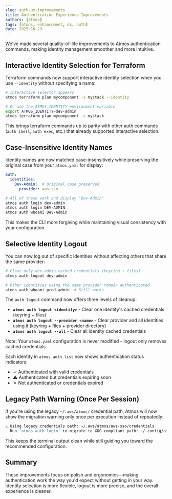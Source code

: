 ```yaml
---
slug: auth-ux-improvements
title: Authentication Experience Improvements
authors: [atmos]
tags: [atmos, enhancement, dx, auth]
date: 2025-10-29
---
```


We've made several quality-of-life improvements to Atmos authentication commands, making identity management smoother and more intuitive.

<!--truncate-->

## Interactive Identity Selection for Terraform

Terraform commands now support interactive identity selection when you use `--identity` without specifying a name:

```bash
# Interactive selector appears
atmos terraform plan mycomponent -s mystack --identity

# Or use the ATMOS_IDENTITY environment variable
export ATMOS_IDENTITY=dev-admin
atmos terraform plan mycomponent -s mystack
```

This brings terraform commands up to parity with other auth commands (`auth shell`, `auth exec`, etc.) that already supported interactive selection.

## Case-Insensitive Identity Names

Identity names are now matched case-insensitively while preserving the original case from your `atmos.yaml` for display:

```yaml
auth:
  identities:
    Dev-Admin:  # Original case preserved
      provider: aws-sso
```

```bash
# All of these work and display "Dev-Admin"
atmos auth login dev-admin
atmos auth login DEV-ADMIN
atmos auth whoami Dev-Admin
```

This makes the CLI more forgiving while maintaining visual consistency with your configuration.

## Selective Identity Logout

You can now log out of specific identities without affecting others that share the same provider:

```bash
# Clear only dev-admin cached credentials (keyring + files)
atmos auth logout dev-admin

# Other identities using the same provider remain authenticated
atmos auth whoami prod-admin  # Still works
```

The `auth logout` command now offers three levels of cleanup:

- **`atmos auth logout <identity>`** - Clear one identity's cached credentials (keyring + files)
- **`atmos auth logout --provider <name>`** - Clear provider and all identities using it (keyring + files + provider directory)
- **`atmos auth logout --all`** - Clear all identity cached credentials

Note: Your `atmos.yaml` configuration is never modified - logout only removes cached credentials.

Each identity in `atmos auth list` now shows authentication status indicators:
- ✓ Authenticated with valid credentials
- ⚠ Authenticated but credentials expiring soon
- ✗ Not authenticated or credentials expired

## Legacy Path Warning (Once Per Session)

If you're using the legacy `~/.aws/atmos/` credential path, Atmos will now show the migration warning only once per execution instead of repeatedly:

```bash
⚠ Using legacy credentials path: ~/.aws/atmos/aws-sso/credentials
  Run 'atmos auth login' to migrate to XDG-compliant path: ~/.config/atmos/aws/aws-sso/credentials
```

This keeps the terminal output clean while still guiding you toward the recommended configuration.

## Summary

These improvements focus on polish and ergonomics—making authentication work the way you'd expect without getting in your way. Identity selection is more flexible, logout is more precise, and the overall experience is cleaner.

